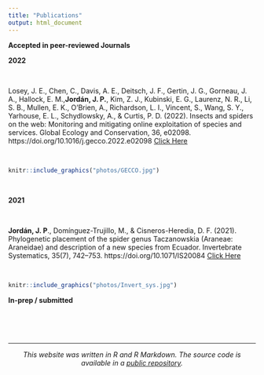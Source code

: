 ```yaml
---
title: "Publications"
output: html_document
---
```



**Accepted in peer-reviewed Journals**

**2022**

<br>

Losey, J. E., Chen, C., Davis, A. E., Deitsch, J. F., Gertin, J. G., Gorneau, J. A., Hallock, E. M.,**Jordán, J. P.**, Kim, Z. J., Kubinski, E. G., Laurenz, N. R., Li, S. B., Mullen, E. K., O’Brien, A., Richardson, L. I., Vincent, S., Wang, S. Y., Yarhouse, E. L., Schydlowsky, A., & Curtis, P. D. (2022). Insects and spiders on the web: Monitoring and mitigating online exploitation of species and services. Global Ecology and Conservation, 36, e02098. https://doi.org/10.1016/j.gecco.2022.e02098 [Click Here](https://www-sciencedirect-com.proxy.library.cornell.edu/science/article/pii/S2351989422001007?via%3Dihub)

<br>

```r
knitr::include_graphics("photos/GECCO.jpg") 
``` 
<br>

**2021**

<br>

**Jordán, J. P**., Domínguez-Trujillo, M., & Cisneros-Heredia, D. F. (2021). Phylogenetic placement of the spider genus Taczanowskia (Araneae: Araneidae) and description of a new species from Ecuador. Invertebrate Systematics, 35(7), 742–753. https://doi.org/10.1071/IS20084 [Click Here](https://www.publish.csiro.au/IS/IS20084) 

<br>
```r
knitr::include_graphics("photos/Invert_sys.jpg") 
``` 

**In-prep / submitted**


<br>
<br>
<br>

***

<center> _This website was written in R and R Markdown. The source code is available in a [public repository](https://github.com/jpj73/personal_website)._ </center>